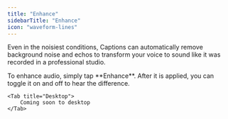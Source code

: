 ```yaml
---
title: "Enhance"
sidebarTitle: "Enhance"
icon: "waveform-lines"
---
```


Even in the noisiest conditions, Captions can automatically remove background noise and echos to transform your voice to sound like it was recorded in a professional studio.

<Tabs>
    <Tab title="iOS">
        To enhance audio, simply tap **Enhance**. After it is applied, you can toggle it on and off to hear the difference.
    </Tab>

    <Tab title="Desktop">
        Coming soon to desktop
    </Tab>
</Tabs>